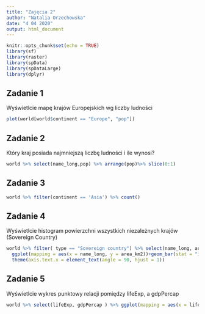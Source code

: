 ---
title: "Zajęcia 2"
author: "Natalia Orzechowska"
date: "4 04 2020"
output: html_document
---

```{r setup, include=FALSE}
knitr::opts_chunk$set(echo = TRUE)
library(sf)
library(raster)
library(spData)
library(spDataLarge)
library(dplyr)
```

## Zadanie 1

Wyświetlcie mapę krajów Europejskich  wg liczby ludności


```{r}
plot(world[world$continent == "Europe", "pop"])
```

## Zadanie 2

Który kraj posiada najmniejszą liczbę ludności i ile wynosi?

```{r}
world %>% select(name_long,pop) %>% arrange(pop)%>% slice(0:1)
```

## Zadanie 3

```{r}
world %>% filter(continent == 'Asia') %>% count()
```
## Zadanie 4
Wyświetlcie histogram powierzchni  wszystkich niezależnych krajów (Sovereign Country)

```{r}
world %>% filter( type == "Sovereign country") %>% select(name_long, area_km2) %>% 
  ggplot(mapping = aes(x = name_long, y = area_km2))+geom_bar(stat = "identity", fill = "lightblue") + 
  theme(axis.text.x = element_text(angle = 90, hjust = 1))

```
## Zadanie 5

Wyświetlcie wykres punktowy relacji pomiędzy lifeExp, a gdpPercap

```{r}
world %>% select(lifeExp, gdpPercap ) %>% ggplot(mapping = aes(x = lifeExp, y = gdpPercap)) + geom_point()
```

